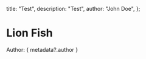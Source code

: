   title: "Test",
  description: "Test",
  author: "John Doe",
};

# Lion Fish

Author: { metadata?.author }
